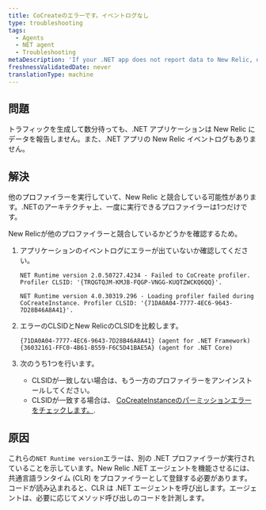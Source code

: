 ```yaml
---
title: CoCreateのエラーです。イベントログなし
type: troubleshooting
tags:
  - Agents
  - NET agent
  - Troubleshooting
metaDescription: 'If your .NET app does not report data to New Relic, or if it does not have an event log, check for profiler conflicts.'
freshnessValidatedDate: never
translationType: machine
---
```


## 問題

トラフィックを生成して数分待っても、.NET アプリケーションは New Relic にデータを報告しません。また、.NET アプリの New Relic イベントログもありません。

## 解決

他のプロファイラーを実行していて、New Relic と競合している可能性があります。.NETのアーキテクチャ上、一度に実行できるプロファイラーは1つだけです。

New Relicが他のプロファイラーと競合しているかどうかを確認するため。

1. アプリケーションのイベントログにエラーが出ていないか確認してください。

   ```
   NET Runtime version 2.0.50727.4234 - Failed to CoCreate profiler. Profiler CLSID: '{TRQGTQJM-KMJB-FQGP-VNGG-KUQTZWCKQ6QQ}'.
   ```

   ```
   NET Runtime version 4.0.30319.296 - Loading profiler failed during CoCreateInstance. Profiler CLSID: '{71DA0A04-7777-4EC6-9643-7D28B46A8A41}'.
   ```

2. エラーのCLSIDとNew RelicのCLSIDを比較します。

   ```
   {71DA0A04-7777-4EC6-9643-7D28B46A8A41} (agent for .NET Framework)
   {36032161-FFC0-4B61-B559-F6C5D41BAE5A} (agent for .NET Core)
   ```

3. 次のうち1つを行います。

   * CLSIDが一致しない場合は、もう一方のプロファイラーをアンインストールしてください。
   * CLSIDが一致する場合は、 [CoCreateInstanceのパーミッションエラーをチェックします。](/docs/agents/net-agent/troubleshooting/cocreateinstance-errors-no-profiler-log).

## 原因

これらの`NET Runtime version`エラーは、別の .NET プロファイラーが実行されていることを示しています。New Relic .NET エージェントを機能させるには、共通言語ランタイム (CLR) をプロファイラーとして登録する必要があります。コードが読み込まれると、CLR は .NET エージェントを呼び出します。エージェントは、必要に応じてメソッド呼び出しのコードを計測します。